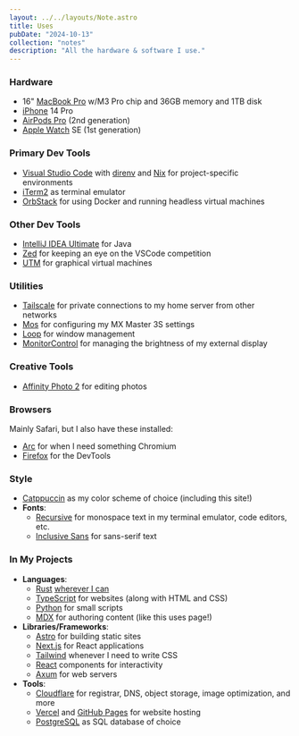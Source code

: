```yaml
---
layout: ../../layouts/Note.astro
title: Uses
pubDate: "2024-10-13"
collection: "notes"
description: "All the hardware & software I use."
---
```


### Hardware

- 16" [MacBook Pro](https://www.apple.com/macbook-pro/) w/M3 Pro chip and 36GB memory and 1TB disk
- [iPhone](https://www.apple.com/iphone) 14 Pro
- [AirPods Pro](https://www.apple.com/airpods-pro/) (2nd generation)
- [Apple Watch](https://www.apple.com/watch) SE (1st generation)

### Primary Dev Tools

- [Visual Studio Code](https://code.visualstudio.com) with [direnv](https://direnv.net) and [Nix](https://nixos.org) for project-specific environments
- [iTerm2](https://iterm2.com/) as terminal emulator
- [OrbStack](https://orbstack.dev) for using Docker and running headless virtual machines

### Other Dev Tools

- [IntelliJ IDEA Ultimate](https://www.jetbrains.com/idea/) for Java
- [Zed](https://zed.dev) for keeping an eye on the VSCode competition
- [UTM](https://mac.getutm.app) for graphical virtual machines

### Utilities

- [Tailscale](https://tailscale.com) for private connections to my home server from other networks
- [Mos](https://github.com/Caldis/Mos) for configuring my MX Master 3S settings
- [Loop](https://github.com/MrKai77/Loop) for window management
- [MonitorControl](https://github.com/MonitorControl/MonitorControl) for managing the brightness of my external display

### Creative Tools

- [Affinity Photo 2](https://affinity.serif.com/en-us/photo/) for editing photos

### Browsers

Mainly Safari, but I also have these installed:

- [Arc](https://arc.net) for when I need something Chromium
- [Firefox](https://www.mozilla.org/en-US/firefox/new/) for the DevTools

### Style

- [Catppuccin](https://catppuccin.com) as my color scheme of choice
  (including this site!)
- **Fonts**:
  - [Recursive](https://www.recursive.design) for monospace text in my terminal emulator, code editors, etc.
  - [Inclusive Sans](https://github.com/LivKing/Inclusive-Sans) for sans-serif text

### In My Projects

- **Languages**:
  - [Rust](https://www.rust-lang.org) [wherever I can](https://github.com/cecelot?tab=repositories&q=&type=&language=rust&sort=)
  - [TypeScript](https://www.typescriptlang.org) for websites (along with HTML and CSS)
  - [Python](https://python.org) for small scripts
  - [MDX](https://mdxjs.com) for authoring content (like this uses page!)
- **Libraries/Frameworks**:
  - [Astro](https://astro.build) for building static sites
  - [Next.js](https://nextjs.org) for React applications
  - [Tailwind](https://tailwindcss.com) whenever I need to write CSS
  - [React](https://react.dev) components for interactivity
  - [Axum](https://github.com/tokio-rs/axum) for web servers
- **Tools**:
  - [Cloudflare](https://www.cloudflare.com) for registrar, DNS, object storage, image optimization, and more
  - [Vercel](https://vercel.com) and [GitHub Pages](https://pages.github.com) for website hosting
  - [PostgreSQL](https://postgres.org) as SQL database of choice

